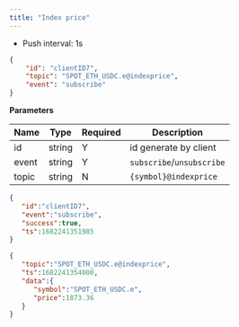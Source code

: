 ```yaml
---
title: "Index price"
---
```


- Push interval: 1s

```json
{
    "id": "clientID7",
    "topic": "SPOT_ETH_USDC.e@indexprice",
    "event": "subscribe"
}
```

**Parameters**

| Name   | Type   | Required | Description                               |
| ------ | ------ | -------- | ----------------------------------------- |
| id     | string | Y        | id generate by client                     |
| event  | string | Y        | `subscribe`/`unsubscribe`                 |
| topic  | string | N        | `{symbol}@indexprice`                   |

<RequestExample>

```json Response
{
   "id":"clientID7",
   "event":"subscribe",
   "success":true,
   "ts":1682241351985
}
```

</RequestExample>

<ResponseExample>

```json Subscribed Message
{
   "topic":"SPOT_ETH_USDC.e@indexprice",
   "ts":1682241354000,
   "data":{
      "symbol":"SPOT_ETH_USDC.e",
      "price":1873.36
   }
}
```

</ResponseExample>